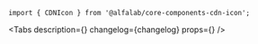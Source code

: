 


<Meta
    title='Компоненты/CDNIcon'
    component={CDNIcon}
/>


<!-- Canvas -->

<Story name='CDNIcon'>
    <CDNIcon name='glyph_debt_m' color='#f00'/>
</Story>


<!-- Docs -->

<ComponentHeader
    name='CDNIcon'
    version={version}
    package='@alfalab/core-components-cdn-icon'
    stage={2}
    design='https://www.figma.com/file/QoGuPDB1hAMoMMqsQQ4Mx7lB/Icons?node-id=3890%3A311'
/>

```tsx
import { CDNIcon } from '@alfalab/core-components-cdn-icon';
```

<Tabs
    description={<Description />}
    changelog={changelog}
    props={<Props of={CDNIcon} />}
/>